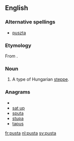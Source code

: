 ==English==

===Alternative spellings===
* [[puszta]]

===Etymology===
From {{etyl|hu}} {{term|puszta}}.

===Noun===
{{wikipedia|puszta}}
{{en-noun}}

# A type of Hungarian [[steppe]].

===Anagrams===
* {{alphagram|apstu}}
* [[sat up#English|sat up]]
* [[sputa#English|sputa]]
* [[stupa#English|stupa]]
* [[tapus#English|tapus]]

[[fr:pusta]]
[[nl:pusta]]
[[sv:pusta]]